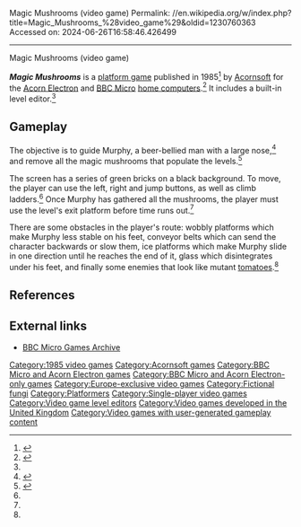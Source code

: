 Magic Mushrooms (video game)
Permalink: //en.wikipedia.org/w/index.php?title=Magic_Mushrooms_%28video_game%29&oldid=1230760363
Accessed on: 2024-06-26T16:58:46.426499



------
Magic Mushrooms (video game)
{{Short description|1985 video game}}
{{Infobox video game
| collapsible = 
| state = 
| italic title = Magic Mushrooms
| title = Magic Mushrooms
| image = 
| alt = 
| caption = 
| developer = Richard Clay<br>Tim Dobson<br>Neil Raine
| publisher = [[Acornsoft]]
| series = 
| engine = 
| platforms = [[BBC Micro]], [[Acorn Electron]]
| released = 1985
| genre = [[Platform game|Platform]]
| modes = [[Single-player video game|Single-player]]
| director = 
| producer = 
| designer = 
| programmer = 
| artist = 
| writer = 
| composer = 
| arcade system = 
}}

'''''Magic Mushrooms''''' is a [[platform game]] published in 1985<ref name=bbc>{{cite web|url=http://bbcmicro.co.uk/game.php?id=209|website=BBC Micro archives|language=en|title=Magic Mushrooms}}</ref> by [[Acornsoft]] for the [[Acorn Electron]] and [[BBC Micro]] [[home computer]]s.<ref name=chistory>{{cite web|url=http://www.computinghistory.org.uk/det/20740/Magic-Mushrooms/|title=Magic Mushrooms|website=computinghistory.com|language=en}}</ref> It includes a built-in level editor.<ref name=onda />

== Gameplay ==
The objective is to guide Murphy, a beer-bellied man with a large nose,<ref name=onda>{{cite web|url=https://peppeguarino.wordpress.com/2020/02/23/magic-mushrooms-bbc-micro-acorn/|title=Magic Mushrooms, un vecchio platform per BBC Micro|website=Legno sopra un'onda|date=23 February 2020 |language=it}}</ref> and remove all the magic mushrooms that populate the levels.<ref name=classic>{{cite web|title=Magic Mushrooms|url=http://classicgaminguk.blogspot.com/2011/10/classic-game-review-magic-mushrooms.html|website=Classic Gaming Blog|date=10 October 2011 |language=en}}</ref>

The screen has a series of green bricks on a black background. To move, the player can use the left, right and jump buttons, as well as climb ladders.<ref name=classic /> Once Murphy has gathered all the mushrooms, the player must use the level's exit platform before time runs out.<ref name=onda />

There are some obstacles in the player's route: wobbly platforms which make Murphy less stable on his feet, conveyor belts which can send the character backwards or slow them, ice platforms which make Murphy slide in one direction until he reaches the end of it, glass which disintegrates under his feet, and finally some enemies that look like mutant [[tomato]]es.<ref name=classic />

==References==
{{reflist}}

==External links==
*[http://bbcmicro.co.uk/game.php?id=209 BBC Micro Games Archive]

{{portal|Video games}}

[[Category:1985 video games]]
[[Category:Acornsoft games]]
[[Category:BBC Micro and Acorn Electron games]]
[[Category:BBC Micro and Acorn Electron-only games]]
[[Category:Europe-exclusive video games]]
[[Category:Fictional fungi]]
[[Category:Platformers]]
[[Category:Single-player video games]]
[[Category:Video game level editors]]
[[Category:Video games developed in the United Kingdom]]
[[Category:Video games with user-generated gameplay content]]